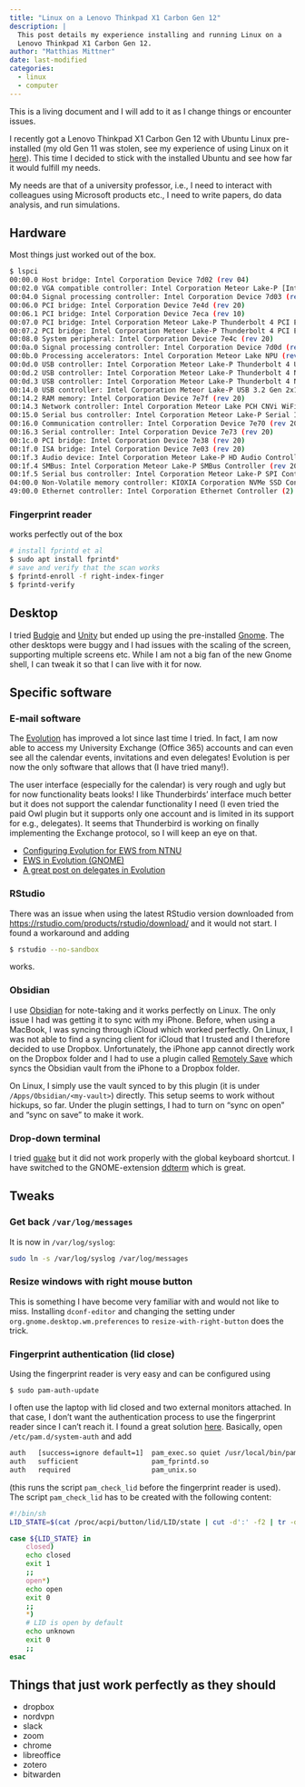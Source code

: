 ```yaml
---
title: "Linux on a Lenovo Thinkpad X1 Carbon Gen 12"
description: |
  This post details my experience installing and running Linux on a 
  Lenovo Thinkpad X1 Carbon Gen 12.
author: "Matthias Mittner"
date: last-modified	
categories:
  - linux
  - computer
---
```


::: {.callout-note}
This is a living document and I will add to it as I change things or encounter issues.
:::

I recently got a Lenovo Thinkpad X1 Carbon Gen 12 with Ubuntu Linux pre-installed (my 
old Gen 11 was stolen, see my experience of using Linux on it [here](linux_on_thinpad_x1_carbon_gen11.qmd)).
This time I decided to stick with the installed Ubuntu and see how far it would fulfill my needs.

My needs are that of a university professor, i.e., I need to interact with colleagues
using Microsoft products etc., I need to write papers, do data analysis, and run simulations.

## Hardware

Most things just worked out of the box. 

```bash
$ lspci
00:00.0 Host bridge: Intel Corporation Device 7d02 (rev 04)
00:02.0 VGA compatible controller: Intel Corporation Meteor Lake-P [Intel Graphics] (rev 08)
00:04.0 Signal processing controller: Intel Corporation Device 7d03 (rev 04)
00:06.0 PCI bridge: Intel Corporation Device 7e4d (rev 20)
00:06.1 PCI bridge: Intel Corporation Device 7eca (rev 10)
00:07.0 PCI bridge: Intel Corporation Meteor Lake-P Thunderbolt 4 PCI Express Root Port #0 (rev 02)
00:07.2 PCI bridge: Intel Corporation Meteor Lake-P Thunderbolt 4 PCI Express Root Port #2 (rev 02)
00:08.0 System peripheral: Intel Corporation Device 7e4c (rev 20)
00:0a.0 Signal processing controller: Intel Corporation Device 7d0d (rev 01)
00:0b.0 Processing accelerators: Intel Corporation Meteor Lake NPU (rev 04)
00:0d.0 USB controller: Intel Corporation Meteor Lake-P Thunderbolt 4 USB Controller (rev 02)
00:0d.2 USB controller: Intel Corporation Meteor Lake-P Thunderbolt 4 NHI #0 (rev 02)
00:0d.3 USB controller: Intel Corporation Meteor Lake-P Thunderbolt 4 NHI #1 (rev 02)
00:14.0 USB controller: Intel Corporation Meteor Lake-P USB 3.2 Gen 2x1 xHCI Host Controller (rev 20)
00:14.2 RAM memory: Intel Corporation Device 7e7f (rev 20)
00:14.3 Network controller: Intel Corporation Meteor Lake PCH CNVi WiFi (rev 20)
00:15.0 Serial bus controller: Intel Corporation Meteor Lake-P Serial IO I2C Controller #0 (rev 20)
00:16.0 Communication controller: Intel Corporation Device 7e70 (rev 20)
00:16.3 Serial controller: Intel Corporation Device 7e73 (rev 20)
00:1c.0 PCI bridge: Intel Corporation Device 7e38 (rev 20)
00:1f.0 ISA bridge: Intel Corporation Device 7e03 (rev 20)
00:1f.3 Audio device: Intel Corporation Meteor Lake-P HD Audio Controller (rev 20)
00:1f.4 SMBus: Intel Corporation Meteor Lake-P SMBus Controller (rev 20)
00:1f.5 Serial bus controller: Intel Corporation Meteor Lake-P SPI Controller (rev 20)
04:00.0 Non-Volatile memory controller: KIOXIA Corporation NVMe SSD Controller XG8 (rev 01)
49:00.0 Ethernet controller: Intel Corporation Ethernet Controller (2) I225-LMvP (rev 03)
```

### Fingerprint reader

works perfectly out of the box

```bash
# install fprintd et al
$ sudo apt install fprintd*
# save and verify that the scan works
$ fprintd-enroll -f right-index-finger
$ fprintd-verify 
```



## Desktop


I tried [Budgie](https://ubuntubudgie.org/) and [Unity](https://ubuntuunity.org/) but ended up using the pre-installed [Gnome](https://www.gnome.org/). The other desktops were buggy and I had issues with the scaling of the screen, supporting multiple screens etc. While I am not a big fan of the new Gnome shell, I can tweak it so that I can live with it for now.

## Specific software

### E-mail software

The [Evolution](https://wiki.gnome.org/Apps/Evolution) has improved a lot since last time I tried. In fact, I am now able to access my University Exchange (Office 365) accounts and can even see all the calendar events, invitations and even delegates! Evolution is per now the only software that allows that (I have tried many!). 

The user interface (especially for the calendar) is very rough and ugly but for now functionality beats looks! I like Thunderbirds' interface much better but it does not support the calendar functionality I need (I even tried the paid Owl plugin but it supports only one account and is limited in its support for e.g., delegates). It seems that Thunderbird is working on finally implementing the Exchange protocol, so I will keep an eye on that.

- [Configuring Evolution for EWS from NTNU](https://i.ntnu.no/wiki/-/wiki/English/Setup+of+email+account+in+Evolution)
- [EWS in Evolution (GNOME)](https://wiki.gnome.org/Apps/Evolution/EWS/OAuth2)
- [A great post on delegates in Evolution](https://doku.lrz.de/evolution-linux-4427532.html?showLanguage=en_US)

### RStudio

There was an issue when using the latest RStudio version downloaded from <https://rstudio.com/products/rstudio/download/> and it would not start. I found a workaround and adding

```bash
$ rstudio --no-sandbox
```

works.

### Obsidian

I use [Obsidian](https://obsidian.md/) for note-taking and it works perfectly on Linux. The only issue I had was getting it to sync with my iPhone. Before, when using a MacBook, I was syncing through iCloud which worked perfectly. On Linux, I was not able to find a syncing client for iCloud that I trusted and I therefore decided to use Dropbox. Unfortunately, the iPhone app cannot directly work on the Dropbox folder and I had to use a plugin called [Remotely Save](https://github.com/remotely-save/remotely-save) which syncs the Obsidian vault from the iPhone to a Dropbox folder. 

On Linux, I simply use the vault synced to by this plugin (it is under `/Apps/Obsidian/<my-vault>`) directly. This setup seems to work without hickups, so far. Under the plugin settings, I had to turn on "sync on open" and "sync on save" to make it work.

### Drop-down terminal

I tried [guake](https://github.com/Guake/guake) but it did not work properly with the global keyboard shortcut. I have switched to the GNOME-extension [ddterm](https://extensions.gnome.org/extension/3780/ddterm/) which is great.

## Tweaks

### Get back `/var/log/messages`

It is now in `/var/log/syslog`:

```bash
sudo ln -s /var/log/syslog /var/log/messages
```

### Resize windows with right mouse button

This is something I have become very familiar with and would not like to miss. Installing `dconf-editor` and changing the setting under `org.gnome.desktop.wm.preferences` to `resize-with-right-button` does the trick.

### Fingerprint authentication (lid close)

Using the fingerprint reader is very easy and can be configured using 

```
$ sudo pam-auth-update
```

I often use the laptop with lid closed and two external monitors attached. In that case, I don't want the authentication process to use the fingerprint reader since I can't reach it. I found a great solution [here](https://unix.stackexchange.com/a/743941/11178). Basically, open `/etc/pam.d/system-auth` and add 

```bash
auth   [success=ignore default=1]  pam_exec.so quiet /usr/local/bin/pam_check_lid
auth   sufficient                  pam_fprintd.so
auth   required                    pam_unix.so
```

(this runs the script `pam_check_lid` before the fingerprint reader is used). The script `pam_check_lid` has to be created with the following content:

```bash
#!/bin/sh
LID_STATE=$(cat /proc/acpi/button/lid/LID/state | cut -d':' -f2 | tr -d ' ')

case ${LID_STATE} in
    closed)
    echo closed
    exit 1
    ;;
    open*)
    echo open
    exit 0
    ;;
    *)
    # LID is open by default
    echo unknown
    exit 0
    ;;
esac
```


## Things that just work perfectly as they should

- dropbox
- nordvpn
- slack
- zoom
- chrome
- libreoffice
- zotero
- bitwarden

